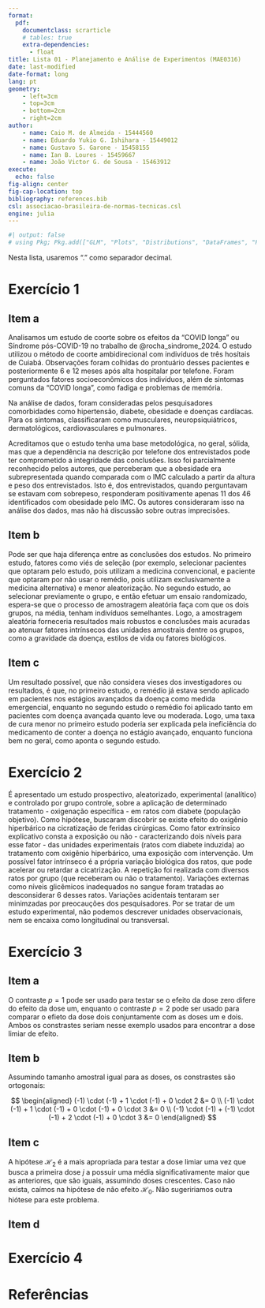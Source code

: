 ---
format:
  pdf:
    documentclass: scrarticle
    # tables: true
    extra-dependencies:
      - float
title: Lista 01 - Planejamento e Análise de Experimentos (MAE0316)
date: last-modified
date-format: long
lang: pt
geometry:
    - left=3cm
    - top=3cm
    - bottom=2cm
    - right=2cm
author: 
    - name: Caio M. de Almeida - 15444560
    - name: Eduardo Yukio G. Ishihara - 15449012
    - name: Gustavo S. Garone - 15458155
    - name: Ian B. Loures - 15459667
    - name: João Victor G. de Sousa - 15463912
execute:
  echo: false
fig-align: center
fig-cap-location: top
bibliography: references.bib
csl: associacao-brasileira-de-normas-tecnicas.csl
engine: julia
---

```{julia}
#| output: false
# using Pkg; Pkg.add(["GLM", "Plots", "Distributions", "DataFrames", "PrettyTables", "LaTeXStrings", "CSV"])
```

`\vspace{-0.5cm}\noindent\rule{\textwidth}{1pt}`{=latex}

Nesta lista, usaremos "$.$" como separador decimal.

# Exercício 1

## Item a

Analisamos um estudo de coorte sobre os efeitos da "COVID longa" ou Síndrome
pós-COVID-19 no trabalho de @rocha_sindrome_2024. O estudo utilizou o método de
coorte ambidirecional com indivíduos de três hosítais de Cuiabá. Observações
foram colhidas do prontuário desses pacientes e posteriormente $6$ e $12$ meses
após alta hospitalar por telefone. Foram perguntados fatores socioeconômicos dos
indivíduos, além de sintomas comuns da "COVID longa", como fadiga e problemas de
memória.

Na análise de dados, foram consideradas pelos pesquisadores comorbidades como
hipertensão, diabete, obesidade e doenças cardíacas. Para os sintomas,
classificaram como musculares, neuropsiquiátricos, dermatológicos,
cardiovasculares e pulmonares.

Acreditamos que o estudo tenha uma base metodológica, no geral, sólida, mas que a
dependência na descrição por telefone dos entrevistados pode ter comprometido a
integridade das conclusões. Isso foi parcialmente reconhecido pelos autores, que
perceberam que a obesidade era subrepresentada quando comparada com o IMC
calculado a partir da altura e peso dos entrevistados. Isto é, dos
entrevistados, quando perguntavam se estavam com sobrepeso, responderam
positivamente apenas $11$ dos $46$ identificados com obesidade pelo IMC. Os
autores consideraram isso na análise dos dados, mas não há discussão sobre
outras imprecisões.

## Item b

Pode ser que haja diferença entre as conclusões dos estudos. No primeiro estudo,
fatores como viés de seleção (por exemplo, selecionar pacientes que optaram pelo
estudo, pois utilizam a medicina convencional, e paciente que optaram por não
usar o remédio, pois utilizam exclusivamente a medicina alternativa) e menor
aleatorização. No segundo estudo, ao selecionar previamente o grupo, e então
efetuar um ensaio randomizado, espera-se que o processo de amostragem aleatória
faça com que os dois grupos, na média, tenham indivíduos semelhantes. Logo, a
amostragem aleatória forneceria resultados mais robustos e conclusões mais
acuradas ao atenuar fatores intrínsecos das unidades amostrais dentre os grupos,
como a gravidade da doença, estilos de vida ou fatores biológicos.

## Item c

Um resultado possível, que não considera vieses dos investigadores ou
resultados, é que, no primeiro estudo, o remédio já estava sendo aplicado em
pacientes nos estágios avançados da doença como medida emergencial, enquanto no
segundo estudo o remédio foi aplicado tanto em pacientes com doença avançada
quanto leve ou moderada. Logo, uma taxa de cura menor no primeiro estudo poderia
ser explicada pela ineficiência do medicamento de conter a doença no estágio
avançado, enquanto funciona bem no geral, como aponta o segundo estudo.


# Exercício 2

É apresentado um estudo prospectivo, aleatorizado, experimental (analítico) e
controlado por grupo controle, sobre a aplicação de determinado tratamento -
oxigenação específica - em ratos com diabete (população objetivo). Como
hipótese, buscaram discobrir se existe efeito do oxigênio hiperbárico na
cicratização de feridas cirúrgicas. Como fator extrínsico explicativo consta a
exposição ou não - caracterizando dois níveis para esse fator - das unidades
experimentais (ratos com diabete induzida) ao tratamento com oxigênio
hiperbárico, uma exposição com intervenção. Um possível fator intrínseco é a
própria variação biológica dos ratos, que pode acelerar ou retardar a
cicatrização. A repetição foi realizada com diversos ratos por grupo (que
receberam ou não o tratamento). Variações externas como níveis glicêmicos
inadequados no sangue foram tratadas ao desconsiderar $6$ desses ratos.
Variações acidentais tentaram ser minimzadas por preocauções dos pesquisadores.
Por se tratar de um estudo experimental, não podemos descrever unidades
observacionais, nem se encaixa como longitudinal ou transversal.


# Exercício 3

## Item a

O contraste $p=1$ pode ser usado para testar se o efeito da dose zero difere do
efeito da dose um, enquanto o contraste $p=2$ pode ser usado para comparar o
efieto da dose dois conjuntamente com as doses um e dois. Ambos os constrastes
seriam nesse exemplo usados para encontrar a dose limiar de efeito.

## Item b

Assumindo tamanho amostral igual para as doses, os constrastes são ortogonais:

$$
\begin{aligned}
(-1) \cdot (-1) + 1 \cdot (-1) + 0 \cdot 2 &= 0 \\
(-1) \cdot (-1) + 1 \cdot (-1) + 0 \cdot (-1) + 0 \cdot 3 &= 0 \\
(-1) \cdot (-1) + (-1) \cdot (-1) + 2 \cdot (-1) + 0 \cdot 3 &= 0
\end{aligned}
$$

## Item c

A hipótese $\mathcal{H}_2$ é a mais apropriada para testar a dose limiar uma vez
que busca a primeira dose $j$ a possuir uma média significativamente maior que
as anteriores, que são iguais, assumindo doses crescentes. Caso não exista,
caímos na hipótese de não efeito $\mathcal{H}_0$. Não sugeririamos outra hiótese
para este problema.

## Item d

# Exercício 4

# Referências

:::{.refs}
:::
